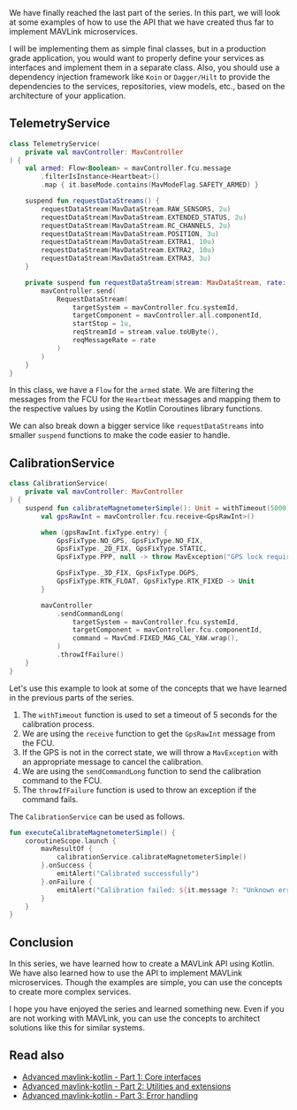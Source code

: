 We have finally reached the last part of the series. In this part, we will look at some examples of how to use the API
that we have created thus far to implement MAVLink microservices.

I will be implementing them as simple final classes, but in a production grade application, you would want to properly
define your services as interfaces and implement them in a separate class. Also, you should use a dependency injection
framework like `Koin` or `Dagger/Hilt` to provide the dependencies to the services, repositories, view models, etc.,
based on the architecture of your application.

## TelemetryService

```kotlin
class TelemetryService(
    private val mavController: MavController
) {
    val armed: Flow<Boolean> = mavController.fcu.message
        .filterIsInstance<Heartbeat>()
        .map { it.baseMode.contains(MavModeFlag.SAFETY_ARMED) }

    suspend fun requestDataStreams() {
        requestDataStream(MavDataStream.RAW_SENSORS, 2u)
        requestDataStream(MavDataStream.EXTENDED_STATUS, 2u)
        requestDataStream(MavDataStream.RC_CHANNELS, 2u)
        requestDataStream(MavDataStream.POSITION, 3u)
        requestDataStream(MavDataStream.EXTRA1, 10u)
        requestDataStream(MavDataStream.EXTRA2, 10u)
        requestDataStream(MavDataStream.EXTRA3, 3u)
    }

    private suspend fun requestDataStream(stream: MavDataStream, rate: UShort) {
        mavController.send(
            RequestDataStream(
                targetSystem = mavController.fcu.systemId,
                targetComponent = mavController.all.componentId,
                startStop = 1u,
                reqStreamId = stream.value.toUByte(),
                reqMessageRate = rate
            )
        )
    }
}
```

In this class, we have a `Flow` for the `armed` state. We are filtering the messages from the FCU for the `Heartbeat`
messages and mapping them to the respective values by using the Kotlin Coroutines library functions.

We can also break down a bigger service like `requestDataStreams` into smaller `suspend` functions to make the code
easier to handle.

## CalibrationService

```kotlin
class CalibrationService(
    private val mavController: MavController
) {
    suspend fun calibrateMagnetometerSimple(): Unit = withTimeout(5000) {
        val gpsRawInt = mavController.fcu.receive<GpsRawInt>()

        when (gpsRawInt.fixType.entry) {
            GpsFixType.NO_GPS, GpsFixType.NO_FIX,
            GpsFixType._2D_FIX, GpsFixType.STATIC,
            GpsFixType.PPP, null -> throw MavException("GPS lock required")

            GpsFixType._3D_FIX, GpsFixType.DGPS,
            GpsFixType.RTK_FLOAT, GpsFixType.RTK_FIXED -> Unit
        }

        mavController
            .sendCommandLong(
                targetSystem = mavController.fcu.systemId,
                targetComponent = mavController.fcu.componentId,
                command = MavCmd.FIXED_MAG_CAL_YAW.wrap(),
            )
            .throwIfFailure()
    }
}
```

Let's use this example to look at some of the concepts that we have learned in the previous parts of the series.

1. The `withTimeout` function is used to set a timeout of 5 seconds for the calibration process.
2. We are using the `receive` function to get the `GpsRawInt` message from the FCU.
3. If the GPS is not in the correct state, we will throw a `MavException` with an appropriate message to cancel the
   calibration.
4. We are using the `sendCommandLong` function to send the calibration command to the FCU.
5. The `throwIfFailure` function is used to throw an exception if the command fails.

The `CalibrationService` can be used as follows.

```kotlin
fun executeCalibrateMagnetometerSimple() {
    coroutineScope.launch {
        mavResultOf {
            calibrationService.calibrateMagnetometerSimple()
        }.onSuccess {
            emitAlert("Calibrated successfully")
        }.onFailure {
            emitAlert("Calibration failed: ${it.message ?: "Unknown error"}")
        }
    }
}
```

## Conclusion

In this series, we have learned how to create a MAVLink API using Kotlin. We have also learned how to use the API to
implement MAVLink microservices. Though the examples are simple, you can use the concepts to create more complex
services.

I hope you have enjoyed the series and learned something new. Even if you are not working with MAVLink, you can use the
concepts to architect solutions like this for similar systems.


## Read also

- [Advanced mavlink-kotlin - Part 1: Core interfaces](/blog/advanced-mavlink-kotlin-part-1)
- [Advanced mavlink-kotlin - Part 2: Utilities and extensions](/blog/advanced-mavlink-kotlin-part-2)
- [Advanced mavlink-kotlin - Part 3: Error handling](/blog/advanced-mavlink-kotlin-part-3)
